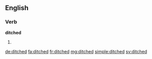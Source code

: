 ==English==

===Verb===
'''ditched'''

# {{en-past of|ditch}}

[[de:ditched]]
[[fa:ditched]]
[[fr:ditched]]
[[mg:ditched]]
[[simple:ditched]]
[[sv:ditched]]
